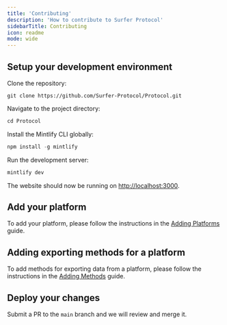 ```yaml
---
title: 'Contributing'
description: 'How to contribute to Surfer Protocol'
sidebarTitle: Contributing
icon: readme
mode: wide
---
```


## Setup your development environment

Clone the repository:

```git
git clone https://github.com/Surfer-Protocol/Protocol.git
```

Navigate to the project directory:

```javascript
cd Protocol
```

Install the Mintlify CLI globally:

```javascript
npm install -g mintlify
```

Run the development server:
    
```javascript
mintlify dev
```

The website should now be running on [http://localhost:3000](http://localhost:3000).

## Add your platform

To add your platform, please follow the instructions in the [Adding Platforms](/platforms/adding/platforms) guide.

## Adding exporting methods for a platform

To add methods for exporting data from a platform, please follow the instructions in the [Adding Methods](/platforms/adding/methods) guide.

## Deploy your changes

Submit a PR to the `main` branch and we will review and merge it.